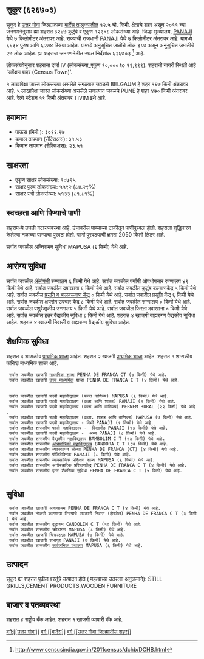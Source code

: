 {{माहितीचौकट भारतीय न्यायक्षेत्र
|प्रकार=शहर 
|जनगणना_स्थलनिर्देशांक=626703
|स्थानिक_नाव=सुकूर
|तालुका_नाव=बार्देस
|जिल्हा_नाव=उत्तर गोवा
|राज्य_नाव =गोवा
|विभाग=
|जिल्हा=[[उत्तर गोवा]]
|तालुका_नावे =[[बार्देस]]
|जवळचे_शहर =[[BELGAUM]]
|अक्षांश=
|रेखांश=
|शोधक_स्थान =right
|क्षेत्रफळ_एकूण=12.5
|उंची=
|लोकसंख्या_एकूण=12908
|लोकसंख्या_वर्ष=2011
|लोकसंख्या_घनता=1032
|लोकसंख्या_पुरुष=6634
|लोकसंख्या_स्त्री=6274
|लिंग_गुणोत्तर=945
|अधिकृत_भाषा=[[कोंकणी, मराठी]]
}}

== सुकूर (६२६७०३) ==

सुकूर हे [[उत्तर गोवा जिल्हा | उत्तर गोवा]] जिल्ह्यातल्या [[बार्देस | बार्देस तालुक्यातील]] १२.५ चौ. किमी. क्षेत्राचे शहर असून २०११ च्या जनगणनेनुसार ह्या शहरात ३२४७ कुटुंबे व एकूण १२९०८ लोकसंख्या आहे. जिल्हा मुख्यालय, [[PANAJI]] येथे ७ किलोमीटर अंतरावर आहे. राज्याची राजधानी [[PANAJI]] येथे ७ किलोमीटर अंतरावर आहे.   यामध्ये ६६३४ पुरुष आणि ६२७४ स्त्रिया आहेत. यामध्ये अनुसूचित जातीचे लोक ३८७ असून अनुसूचित जमातीचे २७ लोक आहेत. ह्या शहराचा जनगणनेतील स्थल निर्देशांक ६२६७०३  <ref>http://www.censusindia.gov.in/2011census/dchb/DCHB.html</ref> आहे.

लोकसंख्येनुसार शहराचा दर्जा IV (लोकसंख्या_एकूण १०,००० to १९,९९९).
शहराची नागरी स्थिती आहे 'सर्वेक्षण शहर (Census Town)'.

१ लाखांपेक्षा जास्त लोकसंख्या असलेले सगळ्यात जवळचे BELGAUM हे शहर  १६७ किमी अंतरावर आहे. ५ लाखांपेक्षा जास्त लोकसंख्या असलेले सगळ्यात जवळचे PUNE हे शहर  ४७० किमी अंतरावर आहे. रेल्वे स्टेशन  १९ किमी अंतरावर TIVIM इथे आहे.


== हवामान ==  
* पाऊस (मिमी.): ३०९६.९७ 
* कमाल तापमान (सेल्सिअस): ३१.५३
* किमान तापमान (सेल्सिअस): २३.५१


== साक्षरता ==  
* एकूण साक्षर लोकसंख्या: १०७२५
* साक्षर पुरुष लोकसंख्या: ५५९२ (८४.२९%)
* साक्षर स्त्री लोकसंख्या: ५१३३ (८१.८१%)


== स्वच्छता आणि पिण्याचे पाणी ==  
शहरामध्ये उघडी गटारव्यवस्था आहे.
उंचावरील पाण्याच्या टाकीतून पाणीपुरवठा होतो. शहराला शुद्धिकरण केलेल्या नळाच्या पाण्याचा पुरवठा होतो. पाणी पुरवठ्याची क्षमता 2050 किलो लिटर आहे.

सर्वात जवळील अग्निशमन सुविधा MAPUSA (६ किमी) येथे आहे.


== आरोग्य सुविधा ==
सर्वात जवळील [[अॅलोपॅथी|अ‍ॅलोपॅथी]] रुग्णालय ६ किमी येथे आहे.
सर्वात जवळील पर्यायी औषधोपचार रुग्णालय ४९ किमी येथे आहे.
सर्वात जवळील दवाखाना ६ किमी येथे आहे.
सर्वात जवळील कुटुंब कल्याणकेंद्र ५ किमी येथे आहे.
सर्वात जवळील [[प्रसूती| प्रसूति व बालकल्याण केंद्र]] ० किमी येथे आहे.
सर्वात जवळील प्रसूति केंद्र ६ किमी येथे आहे.
सर्वात जवळील क्षयरोग उपचार केंद्र ८ किमी येथे आहे.
सर्वात जवळील रुग्णालय ० किमी येथे आहे.
सर्वात जवळील पशुवैद्यकीय रुग्णालय ५ किमी येथे आहे.
सर्वात जवळील फिरता दवाखाना ० किमी येथे आहे.
सर्वात जवळील इतर वैद्यकीय सुविधा ८ किमी येथे आहे.
शहरात ४ खाजगी बाह्यरुग्ण वैद्यकीय सुविधा आहेत.
शहरात ४ खाजगी निवासी व बाह्यरुग्ण वैद्यकीय सुविधा आहेत.




== शैक्षणिक सुविधा ==
शहरात ३ शासकीय [[प्राथमिक शाळा]] आहेत. शहरात २ खाजगी [[प्राथमिक शाळा]] आहेत. 
﻿शहरात १ शासकीय कनिष्ठ माध्यमिक शाळा आहे.   
  सर्वात जवळील खाजगी [[माध्यमिक शाळा]] PENHA DE FRANCA CT (४ किमी) येथे आहे.
  सर्वात जवळील खाजगी [[उच्च माध्यमिक शिक्षण|उच्च माध्यमिक]] शाळा PENHA DE FRANCA C T (४ किमी) येथे आहे.
   
   
  सर्वात जवळील खाजगी पदवी महाविद्यालय (फक्त वाणिज्य) MAPUSA (६ किमी) येथे आहे.
  सर्वात जवळील खाजगी पदवी महाविद्यालय (कला आणि शास्त्र) PANAJI (९ किमी) येथे आहे.
  सर्वात जवळील खाजगी पदवी महाविद्यालय (कला आणि वाणिज्य) PERNEM RURAL (२२ किमी) येथे आहे.
  सर्वात जवळील खाजगी पदवी महाविद्यालय (कला. शास्त्र आणि वाणिज्य) MAPUSA (७ किमी) येथे आहे.
  सर्वात जवळील खाजगी पदवी महाविद्यालय - विधी PANAJI (९ किमी) येथे आहे.
  सर्वात जवळील शासकीय पदवी महाविद्यालय -  विद्यापीठ PANAJI (१३ किमी) येथे आहे.
  सर्वात जवळील खाजगी पदवी महाविद्यालय -  अन्य PANAJI (८ किमी) येथे आहे.
  सर्वात जवळील शासकीय वैद्यकीय महाविद्यालय BAMBOLIM C T (१३ किमी) येथे आहे.
  सर्वात जवळील शासकीय [[अभियांत्रिकी|अभियांत्रिकी महाविद्यालय]] BANDORA C T (३७ किमी) येथे आहे.
  सर्वात जवळील शासकीय व्यवस्थापन संस्था PENHA DE FRANCA (CT) (४ किमी) येथे आहे.
  सर्वात जवळील शासकीय पॉलिटेक्निक PANAJI (८ किमी) येथे आहे.
  सर्वात जवळील शासकीय व्यावसायिक प्रशिक्षण शाळा MAPUSA (६ किमी) येथे आहे.
  सर्वात जवळील शासकीय अनौपचारिक प्रशिक्षणकेंद्र PENHA DE FRANCA C T (४ किमी) येथे आहे.
  सर्वात जवळील शासकीय इतर शैक्षणिक सुविधा PENHA DE FRANCA C T (५ किमी) येथे आहे.
   


== सुविधा ==
  सर्वात जवळील खाजगी अनाथाश्रम PENHA DE FRANCA C T (४ किमी) येथे आहे.
  सर्वात जवळील नोकरी करणाऱ्या स्त्रियांचे सरकारी निवास (होस्टेल) PENHA DE FRANCA C T (३ किमी) येथे आहे.
  सर्वात जवळील शासकीय वृद्धाश्रम CANDOLIM C T (१० किमी) येथे आहे.
  सर्वात जवळील शासकीय क्रीडांगण MAPUSA (८ किमी) येथे आहे.
  सर्वात जवळील खाजगी [[चित्रपटगृह]] MAPUSA (७ किमी) येथे आहे.
  सर्वात जवळील खाजगी सभागृह PANAJI (७ किमी) येथे आहे.
  सर्वात जवळील शासकीय [[सार्वजनिक ग्रंथालय]] MAPUSA (६ किमी) येथे आहे.


== उत्पादन ==
सुकूर ह्या शहरात पुढील वस्तूंचे उत्पादन होते ( महत्वाच्या उतरत्या अनुक्रमाने): STILL GRILLS,CEMENT PRODUCTS,WOODEN FURNITURE


== बाजार व पतव्यवस्था ==
शहरात ४ राष्ट्रीय बँक आहेत.
﻿शहरात १ खाजगी व्यापारी बॅंक आहे.






[[वर्ग:[[उत्तर गोवा]]]]
[[वर्ग:[[बार्देस]]]]
[[वर्ग:[[उत्तर गोवा जिल्ह्यातील शहर]]]]


{{संदर्भनोंदी}}
 


